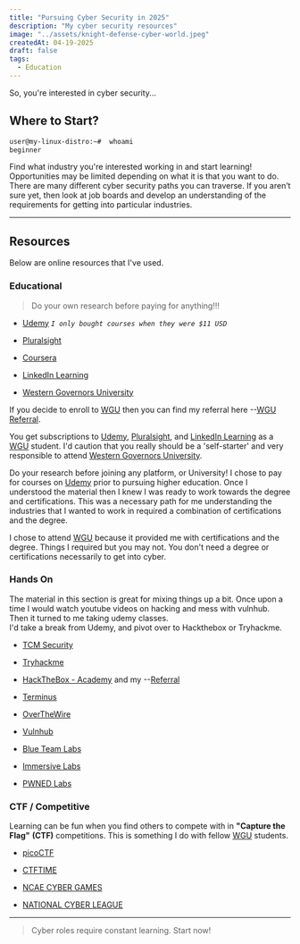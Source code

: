 ---
title: "Pursuing Cyber Security in 2025"
description: "My cyber security resources"
image: "../assets/knight-defense-cyber-world.jpeg"
createdAt: 04-19-2025
draft: false
tags:
  - Education
---

So, you're interested in cyber security...

## Where to Start?

```bash
user@my-linux-distro:~#  whoami
beginner 
```

Find what industry you're interested working in and start learning! 
Opportunities may be limited depending on what it is that you want to do. 
There are many different cyber security paths you can traverse. 
If you aren’t sure yet, then look at job boards and develop an understanding of the requirements for getting into particular industries.

---

## Resources

Below are online resources that I've used.

### Educational

> Do your own research before paying for anything!!!

- [Udemy](https://www.udemy.com/) *`I only bought courses when they were $11 USD`*

- [Pluralsight](https://www.pluralsight.com/)

- [Coursera](https://www.coursera.org/)

- [LinkedIn Learning](https://www.linkedin.com/learning/)

- [Western Governors University](https://www.wgu.edu/) 

If you decide to enroll to [WGU](https://www.wgu.edu/) then you can find my referral here --[WGU Referral](https://infl.tv/o67J). 

You get subscriptions to [Udemy](https://www.udemy.com/), [Pluralsight](https://www.pluralsight.com/), and [LinkedIn Learning](https://www.linkedin.com/learning/) as a [WGU](https://www.wgu.edu/) student.
I'd caution that you really should be a 'self-starter' and very responsible to attend [Western Governors University](https://www.wgu.edu/).

Do your research before joining any platform, or University!
I chose to pay for courses on [Udemy](https://www.udemy.com/) prior to pursuing higher education. 
Once I understood the material then I knew I was ready to work towards the degree and certifications.
This was a necessary path for me understanding the industries that I wanted to work in required a combination of certifications and the degree.

I chose to attend [WGU](https://www.wgu.edu/) because it provided me with certifications and the degree.
Things I required but you may not. 
You don't need a degree or certifications necessarily to get into cyber.

### Hands On

The material in this section is great for mixing things up a bit. 
Once upon a time I would watch youtube videos on hacking and mess with vulnhub.  
Then it turned to me taking udemy classes.  
I'd take a break from Udemy, and pivot over to Hackthebox or Tryhackme.

- [TCM Security](https://tcm-sec.com/)

- [Tryhackme](https://www.tryhackme.com/)

- [HackTheBox - Academy](https://academy.hackthebox.com/) and my --[Referral](https://referral.hackthebox.com/mz9PNmZ)

- [Terminus](https://web.mit.edu/mprat/Public/web/Terminus/Web/main.html)

- [OverTheWire](https://overthewire.org/wargames/)

- [Vulnhub](https://www.vulnhub.com/)

- [Blue Team Labs](https://blueteamlabs.online/)

- [Immersive Labs](https://www.immersivelabs.com/)

- [PWNED Labs](https://pwnedlabs.io/)

### CTF / Competitive

Learning can be fun when you find others to compete with in **"Capture the Flag"** **(CTF)** competitions. 
This is something I do with fellow [WGU](https://www.wgu.edu/) students.

- [picoCTF](https://picoctf.org/)

- [CTFTIME](https://ctftime.org/)

- [NCAE CYBER GAMES](https://www.ncaecybergames.org/)

- [NATIONAL CYBER LEAGUE](https://nationalcyberleague.org/)

---

> Cyber roles require constant learning. Start now!